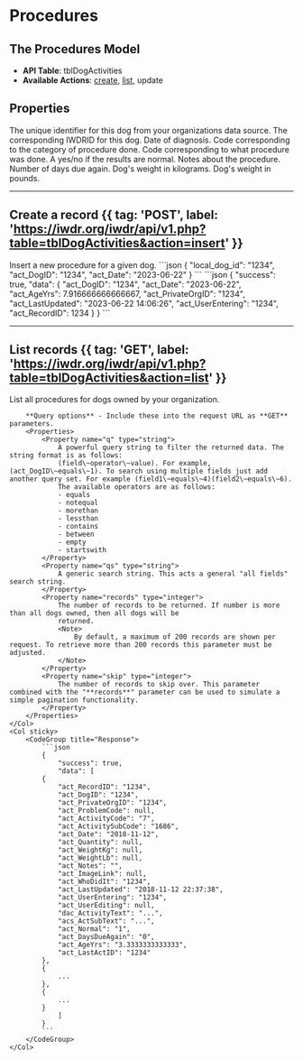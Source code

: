 
# Procedures

## The Procedures Model
- **API Table**: tblDogActivities
- **Available Actions**: [create](#create-a-record), [list](#list-records), update

## Properties

<Properties>
    <Property name="local_dog_id" type="integer" required>
        The unique identifier for this dog from your organizations data source.
    </Property>
    <Property name="act_DogID" type="integer" required>
        The corresponding IWDRID for this dog.
    </Property>
    <Property name="act_Date" type="datetime" required>
        Date of diagnosis.
    </Property>
    <Property name="act_ActivityCode" type="integer">
        Code corresponding to the category of procedure done.
        <ActivityCodeDataTable />
    </Property>
    <Property name="act_ActivitySubCode" type="integer">
        Code corresponding to what procedure was done.
        <ActivitySubCodeDataTable />
    </Property>
    <Property name="act_Normal" type="boolean">
        A yes/no if the results are normal.
    </Property>
    <Property name="act_Notes" type="string">
        Notes about the procedure.
    </Property>
    <Property name="act_Quantity" type="string">
    </Property>
    <Property name="act_DaysDueAgain" type="integer">
        Number of days due again.
    </Property>
    <Property name="act_WeightKg" type="float">
        Dog's weight in kilograms.
    </Property>
    <Property name="act_WeightLb" type="float">
        Dog's weight in pounds.
    </Property>
</Properties>

---

## Create a record {{ tag: 'POST', label: 'https://iwdr.org/iwdr/api/v1.php?table=tblDogActivities&action=insert' }}

<Row>
    <Col>
        Insert a new procedure for a given dog.
    </Col>
    <Col sticky>
        <CodeGroup title="Request Body">
            ```json
            {
                "local_dog_id": "1234",
                "act_DogID": "1234",
                "act_Date": "2023-06-22"
            }
            ```
        </CodeGroup>
        <CodeGroup title="Response">
            ```json
            {
                "success": true,
                "data": {
                "act_DogID": "1234",
                "act_Date": "2023-06-22",
                "act_AgeYrs": 7.916666666666667,
                "act_PrivateOrgID": "1234",
                "act_LastUpdated": "2023-06-22 14:06:26",
                "act_UserEntering": "1234",
                "act_RecordID": 1234
            }
            }
            ```
        </CodeGroup>
    </Col>
</Row>

---

## List records {{ tag: 'GET', label: 'https://iwdr.org/iwdr/api/v1.php?table=tblDogActivities&action=list' }}

<Row>
    <Col>
        List all procedures for dogs owned by your organization.

        **Query options** - Include these into the request URL as **GET** parameters.
        <Properties>
            <Property name="q" type="string">
                A powerful query string to filter the returned data. The string format is as follows:
                (field\~operator\~value). For example, (act_DogID\~equals\~1). To search using multiple fields just add another query set. For example (field1\~equals\~4)(field2\~equals\~6).
                The available operators are as follows:
                - equals
                - notequal
                - morethan
                - lessthan
                - contains
                - between
                - empty
                - startswith
            </Property>
            <Property name="qs" type="string">
                A generic search string. This acts a general "all fields" search string.
            </Property>
            <Property name="records" type="integer">
                The number of records to be returned. If number is more than all dogs owned, then all dogs will be
                returned.
                <Note>
                    By default, a maximum of 200 records are shown per request. To retrieve more than 200 records this parameter must be adjusted.
                </Note>
            </Property>
            <Property name="skip" type="integer">
                The number of records to skip over. This parameter combined with the "**records**" parameter can be used to simulate a simple pagination functionality.
            </Property>
        </Properties>
    </Col>
    <Col sticky>
        <CodeGroup title="Response">
            ```json
            {
                "success": true,
                "data": [
            {
                "act_RecordID": "1234",
                "act_DogID": "1234",
                "act_PrivateOrgID": "1234",
                "act_ProblemCode": null,
                "act_ActivityCode": "7",
                "act_ActivitySubCode": "1686",
                "act_Date": "2018-11-12",
                "act_Quantity": null,
                "act_WeightKg": null,
                "act_WeightLb": null,
                "act_Notes": "",
                "act_ImageLink": null,
                "act_WhoDidIt": "1234",
                "act_LastUpdated": "2018-11-12 22:37:38",
                "act_UserEntering": "1234",
                "act_UserEditing": null,
                "dac_ActivityText": "...",
                "acs_ActSubText": "...",
                "act_Normal": "1",
                "act_DaysDueAgain": "0",
                "act_AgeYrs": "3.3333333333333",
                "act_LastActID": "1234"
            },
            {
                ...
            },
            {
                ...
            }
                ]
            }
            ```
        </CodeGroup>
    </Col>
</Row>